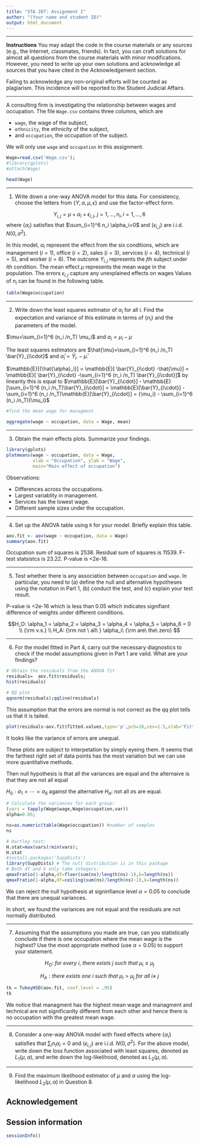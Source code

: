 ```yaml
---
title: "STA 207: Assignment I"
author: "(Your name and student ID)"
output: html_document
---
```

***

**Instructions** You may adapt the code in the course materials or any sources (e.g., the Internet, classmates, friends). In fact, you can craft solutions for almost all questions from the course materials with minor modifications. However, you need to write up your own solutions and acknowledge all sources that you have cited in the Acknowledgement section. 

Failing to acknowledge any non-original efforts will be counted as plagiarism. This incidence will be reported to the Student Judicial Affairs. 

*** 


A consulting firm is investigating the relationship between wages and occupation. The file `Wage.csv` contains three columns, which are 

  - `wage`, the wage of the subject,
  - `ethnicity`, the ethnicity of the subject,
  - and `occupation`, the occupation of the subject. 
  
We will only use `wage` and `occupation` in this assignment. 


```r
Wage=read.csv('Wage.csv');
#library(gplots)
#attach(Wage)
```

```r
head(Wage)
```

***

(1) Write down a one-way ANOVA model for this data. For consistency, choose the letters from $\{Y,\alpha, \mu, \epsilon\}$ and use the factor-effect form. 

$$Y_{i,j}=\mu + \alpha_i+ \epsilon_{i,j}, \ j=1,\ldots, n_i, i =1,\ldots, 6$$
where $\{ \alpha_i\}$ satisfies that $\sum_{i=1}^6 n_i \alpha_i=0$ and $\{\epsilon_{i,j}\}$ are i.i.d. $N(0,\sigma^2)$. 
		
		
In this model, $\alpha_i$ represent the effect from the six conditions, which are management ($i=1$), office ($i=2$), sales ($i=3$), services ($i=4$), technical ($i=5$), and worker ($i=6$). The outcome $Y_{i,j}$ represents the $j$th subject under $i$th condition. The mean effect $\mu$ represents the mean wage in the population. The errors $\epsilon_{i,j}$ capture any unexplained effects on wages Values of $n_i$ can be found in the following table. 


```r
table(Wage$occupation)
```

	
***

(2)  Write down the least squares estimator of $\alpha_i$ for all $i$. Find the expectation and variance of this estimate in terms of $\{n_i\}$ and the parameters of the model. 



$\mu=\sum_{i=1}^6 (n_i /n_T) \mu_i$ and $\alpha_i = \mu_i -\mu$

The least squares estimators are $\hat{\mu}=\sum_{i=1}^6 (n_i /n_T) \bar{Y}_{i\cdot}$ and $\hat{\alpha}_i = \bar{Y}_{i\cdot} -\hat{\mu}$. 

$\mathbb{E}[{\hat{\alpha}_i}] = \mathbb{E}[ \bar{Y}_{i\cdot} -\hat{\mu}] = \mathbb{E}[ \bar{Y}_{i\cdot} -\sum_{i=1}^6 (n_i /n_T) \bar{Y}_{i\cdot}]$ by linearity this is equal to 
$\mathbb{E}[\bar{Y}_{i\cdot}] - \mathbb{E}[\sum_{i=1}^6 (n_i /n_T)\bar{Y}_{i\cdot}] = \mathbb{E}[\bar{Y}_{i\cdot}] - \sum_{i=1}^6 (n_i /n_T)\mathbb{E}[\bar{Y}_{i\cdot}] = {\mu_i} - \sum_{i=1}^6 (n_i /n_T){\mu_i}$


```r
#find the mean wage for managment 

aggregate(wage ~ occupation, data = Wage, mean)
```


 
*** 

(3) Obtain the main effects plots. Summarize your findings.


```r
library(gplots)
plotmeans(wage ~ occupation, data = Wage, 
          xlab = "Occupation", ylab = "Wage",
          main="Main effect of occupation")
```


Observations:

* Differences across the occupations.
* Largest variablity in management.
* Services has the lowest wage.
* Different sample sizes under the occupation. 


*** 


(4) Set up the ANOVA table using `R` for your model. Briefly explain this table.   

```r
aov.fit <- aov(wage ~ occupation, data = Wage)
summary(aov.fit)
```

Occupation sum of squares is 2538. Residual sum of squares is 11539. F-test statsistcs is 23.22. P-value is <2e-16. 


	
*** 


(5) Test whether there is any association between `occupation` and `wage`. In particular, you need to (a) define the null and alternative hypotheses using the notation in Part 1, (b) conduct the test, and (c) explain your test result. 

P-value is <2e-16 which is less than 0.05 which indicates signifiant difference of weights under different conditions. 

$$H_O: \alpha_1 = \alpha_2 = \alpha_3 = \alpha_4 = \alpha_5 = \alpha_6 = 0 \\ {\rm v.s.} \\ H_A: {\rm not \ all\ } \alpha_i\ {\rm are\ the\ zero}   $$

*** 

(6) For the model fitted in Part 4, carry out the necessary diagnostics to check if the model assumptions given in Part 1 are valid. What are your findings?



```r
# Obtain the residuals from the ANOVA fit
residuals=  aov.fit$residuals;
hist(residuals)
```









```r
# QQ plot 
qqnorm(residuals);qqline(residuals)
```

This assumption that the errors are normal is not correct as the qq plot tells us that it is tailed. 


```r
plot(residuals~aov.fit$fitted.values,type='p',pch=16,cex=1.5,xlab="Fitted values",ylab="Residuals")
```

It looks like the variance of errors are unequal. 


These plots are subject to interpetation by simply eyeing them. It seems that the farthest right set of data points 
has the most variation but we can use more quantitative methods.

Then null hypothesis is that all the variances are equal and the alternaive is that they are not all equal 

$H_0: \sigma_1=\cdots =\sigma_6$ against the alternative $H_a:$ not all $\sigma$s are equal. 

```r
# Calculate the variances for each group:
(vars = tapply(Wage$wage,Wage$occupation,var))
alpha=0.05;
```



```r
ns=as.numeric(table(Wage$occupation)) #number of samples 
ns
```



```r
# Hartley test:
H.stat=max(vars)/min(vars);
H.stat
#install.packages('SuppDists')
library(SuppDists) # The null distribution is in this package
# Both df and k only take integers:
qmaxFratio(1-alpha,df=floor(sum(ns)/length(ns)-1),k=length(ns))
qmaxFratio(1-alpha,df=ceiling(sum(ns)/length(ns)-1),k=length(ns))
```

We can reject the null hypothesis at signinfiance level $\alpha = 0.05$ to conclude that there are unequal variances.


In short, we found the variances are not equal and the residuals are not normally distributed. 


*** 
	
(7) Assuming that the assumptions you made are true, can you statistically conclude if there is one occupation where the mean wage is the highest? Use the most appropriate method (use $\alpha=0.05$) to support your statement.


$$H_O:\ for\ every\ i,\ there\ exists\ j\ such\ that\ \mu_i \le \mu_j $$

$$H_A:there\ exists\ one\ i\ such\ that\ \mu_i > \mu_j\ for\ all\ i \neq\ j $$



```r
tk = TukeyHSD(aov.fit, conf.level = .95)
tk
```


We notice that managment has the highest mean wage and managment and technical are not significanlty different from each other and hence there is no occupation with the greatest mean wage. 


*** 


(8) Consider a one-way ANOVA model with fixed effects 
\begin{equation}\label{eqn:anova}
Y_{i,j}=\mu + \alpha_i+ \epsilon_{i,j}, \ j=1,\ldots, n_i, i =1,\ldots, r,
\end{equation}
where $\{ \alpha_i\}$ satisfies that $\sum_{i} n_i \alpha_i=0$ and $\{\epsilon_{i,j}\}$ are i.i.d. $N(0,\sigma^2)$.  For the above model, write down the loss function associated with least squares, denoted as $L_1(\mu,\alpha)$, and write down the log-likelihood, denoted as $L_2(\mu,\alpha)$.

***

(9) Find the maximum likelihood estimator of $\mu$ and $\alpha$ using the log-likelihood $L_2(\mu,\alpha)$ in Question 8. 


## Acknowledgement {-}

## Session information {-}
```r
sessionInfo()
```